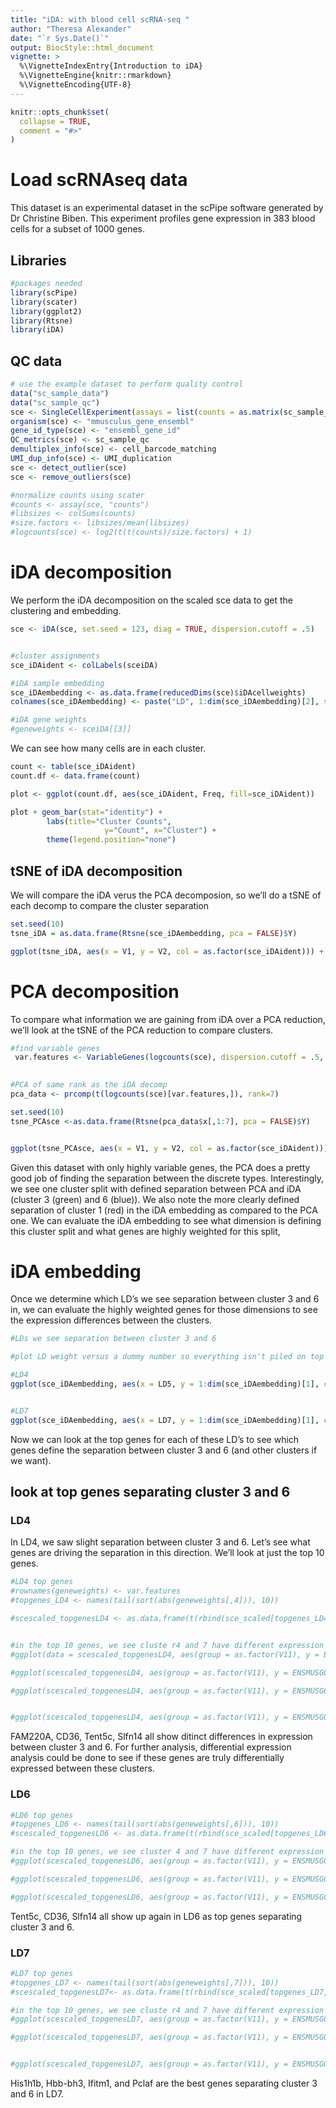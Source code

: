 ```yaml
---
title: "iDA: with blood cell scRNA-seq "
author: "Theresa Alexander"
date: "`r Sys.Date()`"
output: BiocStyle::html_document
vignette: >
  %\VignetteIndexEntry{Introduction to iDA}
  %\VignetteEngine{knitr::rmarkdown}
  %\VignetteEncoding{UTF-8}
---
```


```r
knitr::opts_chunk$set(
  collapse = TRUE,
  comment = "#>"
)

```

# Load scRNAseq data

This dataset is an experimental dataset in the scPipe software generated by Dr Christine Biben. This experiment profiles gene expression in 383 blood cells for a subset of 1000 genes.

## Libraries
```r
#packages needed
library(scPipe)
library(scater)
library(ggplot2)
library(Rtsne)
library(iDA)
```


## QC data 
```r
# use the example dataset to perform quality control
data("sc_sample_data")
data("sc_sample_qc")
sce <- SingleCellExperiment(assays = list(counts = as.matrix(sc_sample_data)))
organism(sce) <- "mmusculus_gene_ensembl"
gene_id_type(sce) <- "ensembl_gene_id"
QC_metrics(sce) <- sc_sample_qc
demultiplex_info(sce) <- cell_barcode_matching
UMI_dup_info(sce) <- UMI_duplication
sce <- detect_outlier(sce)
sce <- remove_outliers(sce)

#normalize counts using scater
#counts <- assay(sce, "counts")
#libsizes <- colSums(counts)
#size.factors <- libsizes/mean(libsizes)
#logcounts(sce) <- log2(t(t(counts)/size.factors) + 1)


```


# iDA decomposition

We perform the iDA decomposition on the scaled sce data to get the clustering and embedding.
```r

sce <- iDA(sce, set.seed = 123, diag = TRUE, dispersion.cutoff = .5)


#cluster assignments
sce_iDAident <- colLabels(sceiDA)

#iDA sample embedding
sce_iDAembedding <- as.data.frame(reducedDims(sce)$iDAcellweights)
colnames(sce_iDAembedding) <- paste("LD", 1:dim(sce_iDAembedding)[2], sep = "")

#iDA gene weights 
#geneweights <- sceiDA[[3]]
```


We can see how many cells are in each cluster.

```r

count <- table(sce_iDAident)
count.df <- data.frame(count)

plot <- ggplot(count.df, aes(sce_iDAident, Freq, fill=sce_iDAident))

plot + geom_bar(stat="identity") + 
        labs(title="Cluster Counts",
                     y="Count", x="Cluster") + 
        theme(legend.position="none")
```


## tSNE of iDA decomposition

We will compare the iDA verus the PCA decomposion, so we'll do a tSNE of each decomp to compare the cluster separation
```r
set.seed(10)
tsne_iDA = as.data.frame(Rtsne(sce_iDAembedding, pca = FALSE)$Y)

ggplot(tsne_iDA, aes(x = V1, y = V2, col = as.factor(sce_iDAident))) + geom_point() + labs(color = "iDA Cluster")
```


# PCA decomposition

To compare what information we are gaining from iDA over a PCA reduction, we'll look at the tSNE of the PCA reduction to compare clusters.

```r
#find variable genes
 var.features <- VariableGenes(logcounts(sce), dispersion.cutoff = .5, mean.low.cutoff = .1, mean.high.cutoff = 8)

 
#PCA of same rank as the iDA decomp
pca_data <- prcomp(t(logcounts(sce)[var.features,]), rank=7)

set.seed(10)
tsne_PCAsce <-as.data.frame(Rtsne(pca_data$x[,1:7], pca = FALSE)$Y)


ggplot(tsne_PCAsce, aes(x = V1, y = V2, col = as.factor(sce_iDAident))) + geom_point() + labs(color = "iDA Cluster")

```

Given this dataset with only highly variable genes, the PCA does a pretty good job of finding the separation between the discrete types. Interestingly, we see one cluster split with defined separation between PCA and iDA (cluster 3 (green) and 6 (blue)). We also note the more clearly defined separation of cluster 1 (red) in the iDA embedding as compared to the PCA one. We can evaluate the iDA embedding to see what dimension is defining this cluster split and what genes are highly weighted for this split,


# iDA embedding 

Once we determine which LD's we see separation between cluster 3 and 6 in, we can evaluate the highly weighted genes for those dimensions to see the expression differences between the clusters. 

```r
#LDs we see separation between cluster 3 and 6

#plot LD weight versus a dummy number so everything isn't piled on top of each other. so we are looking for separation in the x-axis direction. 

#LD4
ggplot(sce_iDAembedding, aes(x = LD5, y = 1:dim(sce_iDAembedding)[1], col =  as.factor(sce_iDAident))) + geom_point() + xlab( "LD4 Weight") + ylab("Cell Number") + labs(colour="iDA Cluster")


#LD7
ggplot(sce_iDAembedding, aes(x = LD7, y = 1:dim(sce_iDAembedding)[1], color = as.factor(sce_iDAident))) + geom_point()  + labs(colour="iDA Cluster") + xlab( "LD7 Weight") + ylab("Cell Number")


```

Now we can look at the top genes for each of these LD's to see which genes define the separation between cluster 3 and 6 (and other clusters if we want).



## look at top genes separating cluster 3 and 6
### LD4
In LD4, we saw slight separation between cluster 3 and 6. Let's see what genes are driving the separation in this direction. We'll look at just the top 10 genes. 
```r

#LD4 top genes
#rownames(geneweights) <- var.features
#topgenes_LD4 <- names(tail(sort(abs(geneweights[,4])), 10))

#scescaled_topgenesLD4 <- as.data.frame(t(rbind(sce_scaled[topgenes_LD4,], as.factor(sce$clusters))))


#in the top 10 genes, we see cluste r4 and 7 have different expression patterns
#ggplot(data = scescaled_topgenesLD4, aes(group = as.factor(V11), y = ENSMUSG00000083012, col = as.factor(V11))) + geom_boxplot() + labs(colour = "iDA Cluster")

#ggplot(scescaled_topgenesLD4, aes(group = as.factor(V11), y = ENSMUSG00000002944, col = as.factor(V11))) + geom_boxplot() + labs(colour = "iDA Cluster")

#ggplot(scescaled_topgenesLD4, aes(group = as.factor(V11), y = ENSMUSG00000044468, col = as.factor(V11))) + geom_boxplot() + labs(colour = "iDA Cluster")


#ggplot(scescaled_topgenesLD4, aes(group = as.factor(V11), y = ENSMUSG00000082101, col = as.factor(V11))) + geom_boxplot() + labs(colour = "iDA Cluster")

```

FAM220A, CD36, Tent5c, Slfn14 all show ditinct differences in expression between cluster 3 and 6. For further analysis, differential expression analysis could be done to see if these genes are truly differentially expressed between these clusters. 


### LD6
```r

#LD6 top genes
#topgenes_LD6 <- names(tail(sort(abs(geneweights[,6])), 10))
#scescaled_topgenesLD6 <- as.data.frame(t(rbind(sce_scaled[topgenes_LD6,], as.factor(sce$clusters))))

#in the top 10 genes, we see cluster 4 and 7 have different expression patterns
#ggplot(scescaled_topgenesLD6, aes(group = as.factor(V11), y = ENSMUSG00000044468, col = as.factor(V11))) + geom_boxplot() + labs(colour = "iDA Cluster")

#ggplot(scescaled_topgenesLD6, aes(group = as.factor(V11), y = ENSMUSG00000002944, col = as.factor(V11))) + geom_boxplot() + labs(colour = "iDA Cluster")

#ggplot(scescaled_topgenesLD6, aes(group = as.factor(V11), y = ENSMUSG00000082101, col = as.factor(V11))) + geom_boxplot() + labs(colour = "iDA Cluster")

```
Tent5c, CD36, Slfn14 all show up again in LD6 as top genes separating cluster 3 and 6. 


### LD7
```r

#LD7 top genes
#topgenes_LD7 <- names(tail(sort(abs(geneweights[,7])), 10))
#scescaled_topgenesLD7<- as.data.frame(t(rbind(sce_scaled[topgenes_LD7,], as.factor(sce$clusters))))

#in the top 10 genes, we see cluste r4 and 7 have different expression patterns
#ggplot(scescaled_topgenesLD7, aes(group = as.factor(V11), y = ENSMUSG00000058773, col = as.factor(V11))) + geom_boxplot() + labs(colour = "iDA Cluster")

#ggplot(scescaled_topgenesLD7, aes(group = as.factor(V11), y = ENSMUSG00000083216, col = as.factor(V11))) + geom_boxplot() + labs(colour = "iDA Cluster")


#ggplot(scescaled_topgenesLD7, aes(group = as.factor(V11), y = ENSMUSG00000040204, col = as.factor(V11))) + geom_boxplot() + labs(colour = "iDA Cluster")


```

His1h1b, Hbb-bh3, Ifitm1, and Pclaf are the best genes separating cluster 3 and 6 in LD7. 






